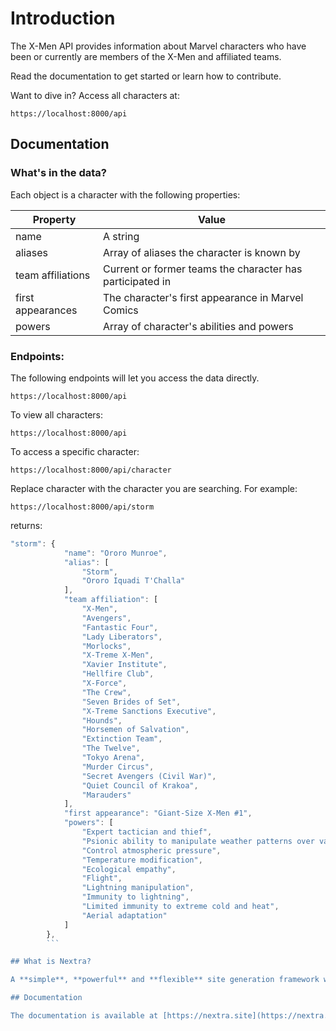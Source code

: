 # Introduction
 
The X-Men API provides information about Marvel characters who have been or currently are members of the X-Men and affiliated teams. 

Read the documentation to get started or learn how to contribute.

Want to dive in? Access all characters at:

`https://localhost:8000/api`

## Documentation

### What's in the data?

Each object is a character with the following properties:

| Property      | Value |
| ----------- | ----------- |
| name      | A string       |
| aliases   | Array of aliases the character is known by        |
| team affiliations      | Current or former teams the character has participated in       |
| first appearances   | The character's first appearance in Marvel Comics        |
| powers   | Array of character's abilities and powers        |


### Endpoints:

The following endpoints will let you access the data directly.

`https://localhost:8000/api`

To view all characters:

`https://localhost:8000/api`

To access a specific character:

`https://localhost:8000/api/character`

Replace character with the character you are searching. For example:

`https://localhost:8000/api/storm`

returns:

```js
"storm": {
            "name": "Ororo Munroe",
            "alias": [
                "Storm",
                "Ororo Iquadi T'Challa"
            ],
            "team affiliation": [
                "X-Men",
                "Avengers",
                "Fantastic Four",
                "Lady Liberators",
                "Morlocks",
                "X-Treme X-Men",
                "Xavier Institute",
                "Hellfire Club",
                "X-Force",
                "The Crew",
                "Seven Brides of Set",
                "X-Treme Sanctions Executive",
                "Hounds",
                "Horsemen of Salvation",
                "Extinction Team",
                "The Twelve",
                "Tokyo Arena",
                "Murder Circus",
                "Secret Avengers (Civil War)",
                "Quiet Council of Krakoa",
                "Marauders"
            ],
            "first appearance": "Giant-Size X-Men #1",
            "powers": [
                "Expert tactician and thief",
                "Psionic ability to manipulate weather patterns over vast area",
                "Control atmospheric pressure",
                "Temperature modification",
                "Ecological empathy",
                "Flight",
                "Lightning manipulation",
                "Immunity to lightning",
                "Limited immunity to extreme cold and heat",
                "Aerial adaptation"
            ]
        },
        ```

## What is Nextra?

A **simple**, **powerful** and **flexible** site generation framework with everything you love from Next.js.

## Documentation

The documentation is available at [https://nextra.site](https://nextra.site).